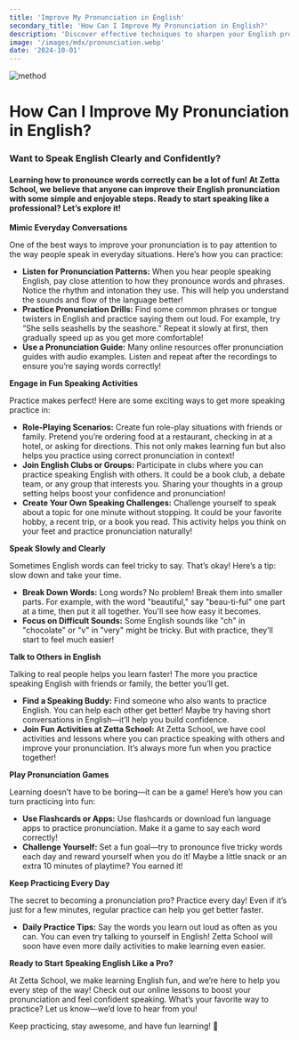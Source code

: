 ```yaml
---
title: 'Improve My Pronunciation in English'
secondary_title: 'How Can I Improve My Pronunciation in English?'
description: 'Discover effective techniques to sharpen your English pronunciation and speak with clarity and confidence, just like a native speaker.'
image: '/images/mdx/pronunciation.webp'
date: '2024-10-01'
---
```


<div className="flex flex-col item-center justify-center space-y-6">

![method](/images/mdx/pronunciation.webp)

# How Can I Improve My Pronunciation in English?

### Want to Speak English Clearly and Confidently?

#### Learning how to pronounce words correctly can be a lot of fun! At Zetta School, we believe that anyone can improve their English pronunciation with some simple and enjoyable steps. Ready to start speaking like a professional? Let’s explore it!

**Mimic Everyday Conversations**

One of the best ways to improve your pronunciation is to pay attention to the way people speak in everyday situations. Here’s how you can practice:

- **Listen for Pronunciation Patterns:** When you hear people speaking English, pay close attention to how they pronounce words and phrases. Notice the rhythm and intonation they use. This will help you understand the sounds and flow of the language better!
- **Practice Pronunciation Drills:** Find some common phrases or tongue twisters in English and practice saying them out loud. For example, try “She sells seashells by the seashore.” Repeat it slowly at first, then gradually speed up as you get more comfortable!
- **Use a Pronunciation Guide:** Many online resources offer pronunciation guides with audio examples. Listen and repeat after the recordings to ensure you’re saying words correctly!

**Engage in Fun Speaking Activities**

Practice makes perfect! Here are some exciting ways to get more speaking practice in:

- **Role-Playing Scenarios:** Create fun role-play situations with friends or family. Pretend you’re ordering food at a restaurant, checking in at a hotel, or asking for directions. This not only makes learning fun but also helps you practice using correct pronunciation in context!
- **Join English Clubs or Groups:** Participate in clubs where you can practice speaking English with others. It could be a book club, a debate team, or any group that interests you. Sharing your thoughts in a group setting helps boost your confidence and pronunciation!
- **Create Your Own Speaking Challenges:** Challenge yourself to speak about a topic for one minute without stopping. It could be your favorite hobby, a recent trip, or a book you read. This activity helps you think on your feet and practice pronunciation naturally!

**Speak Slowly and Clearly**

Sometimes English words can feel tricky to say. That’s okay! Here’s a tip: slow down and take your time.

- **Break Down Words:** Long words? No problem! Break them into smaller parts. For example, with the word "beautiful," say "beau-ti-ful" one part at a time, then put it all together. You'll see how easy it becomes.
- **Focus on Difficult Sounds:** Some English sounds like "ch" in "chocolate" or "v" in "very" might be tricky. But with practice, they’ll start to feel much easier!

**Talk to Others in English**

Talking to real people helps you learn faster! The more you practice speaking English with friends or family, the better you’ll get.

- **Find a Speaking Buddy:** Find someone who also wants to practice English. You can help each other get better! Maybe try having short conversations in English—it’ll help you build confidence.
- **Join Fun Activities at Zetta School:** At Zetta School, we have cool activities and lessons where you can practice speaking with others and improve your pronunciation. It’s always more fun when you practice together!

**Play Pronunciation Games**

Learning doesn’t have to be boring—it can be a game! Here’s how you can turn practicing into fun:

- **Use Flashcards or Apps:** Use flashcards or download fun language apps to practice pronunciation. Make it a game to say each word correctly!
- **Challenge Yourself:** Set a fun goal—try to pronounce five tricky words each day and reward yourself when you do it! Maybe a little snack or an extra 10 minutes of playtime? You earned it!

**Keep Practicing Every Day**

The secret to becoming a pronunciation pro? Practice every day! Even if it’s just for a few minutes, regular practice can help you get better faster.

- **Daily Practice Tips:** Say the words you learn out loud as often as you can. You can even try talking to yourself in English! Zetta School will soon have even more daily activities to make learning even easier.

**Ready to Start Speaking English Like a Pro?**

At Zetta School, we make learning English fun, and we’re here to help you every step of the way! Check out our online lessons to boost your pronunciation and feel confident speaking. What’s your favorite way to practice? Let us know—we’d love to hear from you!

Keep practicing, stay awesome, and have fun learning! 🤗

  </div>
